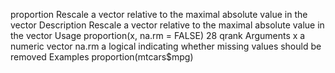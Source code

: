 
proportion Rescale a vector relative to the maximal absolute value in the vector
Description
Rescale a vector relative to the maximal absolute value in the vector
Usage
proportion(x, na.rm = FALSE)
28 qrank
Arguments
x a numeric vector
na.rm a logical indicating whether missing values should be removed
Examples
proportion(mtcars$mpg)
